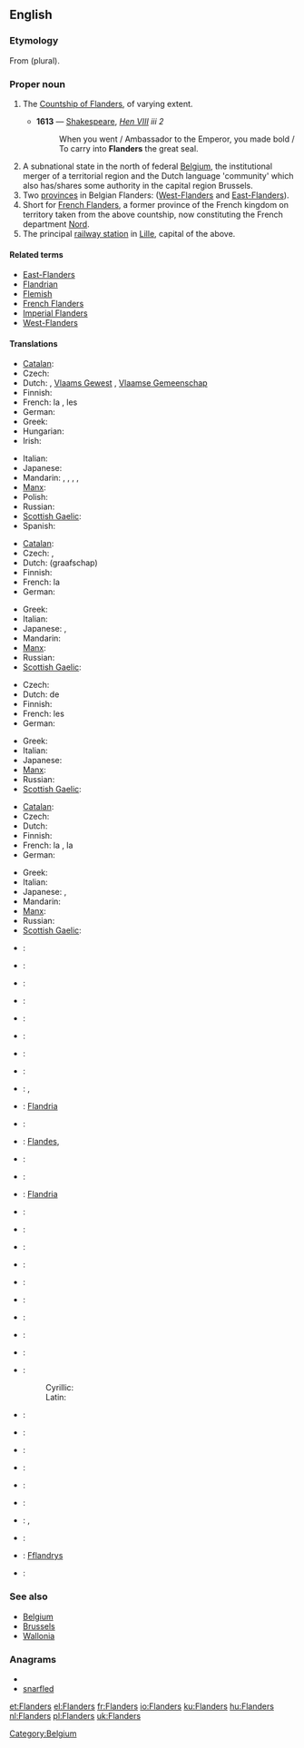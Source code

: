 ==English==
{{wikipedia|Flanders}}

===Etymology===
From {{etyl|nl}} {{term|Vlaanderen}} (plural).

===Proper noun===
{{en-proper noun}}

# {{historical}} The [[w:Flanders (county)|Countship of Flanders]], of varying extent.
#* '''1613''' — [[Shakespeare]], ''[http://en.wikisource.org/wiki/The_Life_of_King_Henry_the_Eighth Hen VIII] iii 2''
#*: When you went / Ambassador to the Emperor, you made bold / To carry into '''Flanders''' the great seal.
# A subnational state in the north of federal [[Belgium]], the institutional merger of a territorial region and the Dutch language 'community' which also has/shares some authority in the capital region Brussels.
# Two [[province]]s in Belgian Flanders: ([[West-Flanders]] and [[East-Flanders]]).
# Short for [[French Flanders]], a former province of the French kingdom on territory taken from the above countship, now constituting the French department [[Nord]].
# The principal [[railway station]] in [[Lille]], capital of the above.

====Related terms====
* [[East-Flanders]]
* [[Flandrian]]
* [[Flemish]]
* [[French Flanders]]
* [[Imperial Flanders]]
* [[West-Flanders]]

====Translations====
{{trans-top|subnational state in the north of federal Belgium}}
* [[Catalan]]: {{t-|ca|Flandes|m}}
* Czech: {{t-|cs|Vlámsko|n}}
* Dutch: {{t+|nl|Vlaanderen|n}}, [[Vlaams Gewest]] {{n}}, [[Vlaamse Gemeenschap]]
* Finnish: {{t-|fi|Flanderi}}
* French: la {{t+|fr|Flandre|f}}, les {{t-|fr|Flandres|f|p}}
* German: {{t-|de|Flandern|n}}
* Greek: {{t-|el|Φλάνδρα|f|tr=Flándra}}
* Hungarian: {{t+|hu|Flandria}}
* Irish: {{t|ga|Flóndras|m|xs=Irish}}
{{trans-mid}}
* Italian: {{t-|it|Fiandre}}
* Japanese: {{t|ja|フランデレン地域|tr=furanderen chiiki}}
* Mandarin: {{zh-tsp|佛蘭德區|佛兰德区|Fólándé Qū}}, {{zh-tsp|法蘭德斯區|法兰德斯区|Fălándésī Qū}}, {{zh-tsp|法蘭德斯|法兰德斯|Fălándésī}}, {{zh-tsp|佛蘭德|佛兰德|Fólándé}}, {{zh-tsp|弗蘭德|弗兰德|Fúlándé}}
* [[Manx]]: {{t-|gv|Flandyryn|alt=Yn Flandyryn|xs=Manx}}
* Polish: {{t+|pl|Flandria|f}}
* Russian: {{t-|ru|Фландрия|f|tr=Flándrija}}
* [[Scottish Gaelic]]: {{t-|gd|Flannras|m|xs=Scottish Gaelic}}
* Spanish: {{t+|es|Flandes}}
{{trans-bottom}}

{{trans-top|historical county}}
* [[Catalan]]: {{t-|ca|Flandes|m}}
* Czech: {{t-|cs|Vlámsko|n}}, {{t-|cs|Flandry|f|p}}
* Dutch: (graafschap) {{t+|nl|Vlaanderen|n}}
* Finnish: {{t-|fi|Flanderi}}
* French: la {{t+|fr|Flandre|f}}
* German: {{t-|de|Flandern|n}}
{{trans-mid}}
* Greek: {{t-|el|Φλάνδρα|f|tr=Flándra}}
* Italian: {{t-|it|Fiandre}}
* Japanese: {{t|ja|フランドル|tr=furandoru}}, {{t|ja|フランダース|tr=furandāsu}}
* Mandarin: {{zh-tsp|佛蘭德伯國|佛兰德伯国|Fólándé Bóguó}}
* [[Manx]]: {{t-|gv|Flandyryn|alt=Yn Flandyryn|xs=Manx}}
* Russian: {{t-|ru|Фландрия|f|tr=Flándrija}}
* [[Scottish Gaelic]]: {{t-|gd|Flannras|m|xs=Scottish Gaelic}}
{{trans-bottom}}

{{trans-top|two provinces in Belgium}}
* Czech: {{t-|cs|Flandry|f|p}}
* Dutch: de {{t+|nl|Vlaanders|p}}
* Finnish: {{t-|fi|Flanderi}}
* French: les {{t-|fr|Flandres|f|p}}
* German: {{t-|de|Flandern|p}}
{{trans-mid}}
* Greek: {{t-|el|Φλάνδρα|f|tr=Flándra}}
* Italian: {{t-|it|Fiandre}}
* Japanese: {{t|ja|フランデレン州|tr=furanderen shū}}
* [[Manx]]: {{t-|gv|Flandyryn|alt=Yn Flandyryn|xs=Manx}}
* Russian: {{t-|ru|Фландрия|f|tr=''Flándrija''}}
* [[Scottish Gaelic]]: {{t-|gd|Flannras|m|xs=Scottish Gaelic}}
{{trans-bottom}}

{{trans-top|former province and region of northern France}}
* [[Catalan]]: {{t|ca|Flandes francès|m}}
* Czech: {{t-|cs|Flandry|f|p}}
* Dutch: {{t+|nl|Frans-Vlaanderen|n}}
* Finnish: {{t-|fi|Flanderi}}
* French: la {{t+|fr|Flandre|f}}, la {{t-|fr|Flandre française|f}}
* German: {{t-|de|Flandern|n}}
{{trans-mid}}
* Greek: {{t-|el|Φλάνδρα|f|tr=Flándra}}
* Italian: {{t-|it|Fiandre}}
* Japanese: {{t|ja|フランドル|tr=furandoru}}, {{t|ja|フランドル・フランセーズ|tr=furandoru furansēzu}}
* Mandarin: {{zh-tsp|佛蘭德|佛兰德|Fólándé}}
* [[Manx]]: {{t-|gv|Flandyryn|alt=Yn Flandyryn|xs=Manx}}
* Russian: {{t-|ru|Фландрия|f|tr=Flándrija}}
* [[Scottish Gaelic]]: {{t-|gd|Flannras|m|xs=Scottish Gaelic}}
{{trans-bottom}}

{{checktrans-top}}
* {{ttbc|af}}: {{t-|af|Vlaandere|xs=Afrikaans}}
* {{ttbc|eu}}: {{t-|eu|Flandria|xs=Basque}}
* {{ttbc|br}}: {{t-|br|Flandrez|xs=Breton}}
* {{ttbc|bg}}: {{t-|bg|Фламандия|f}}
* {{ttbc|Corsican}}: {{t-|co|Fiandria|xs=Corsican}}
* {{ttbc|hr}}: {{t-|hr|Flandrija}}
* {{ttbc|da}}: {{t-|da|Flandern}}
* {{ttbc|Dutch Low Saxon}}: {{tø|nds-nl|Vlaonderen}}
* {{ttbc|eo}}: {{t-|eo|Flandrio|xs=Esperanto}}, {{t-|eo|Flandrujo|xs=Esperanto}}
* {{ttbc|et}}: [[Flandria]]
* {{ttbc|Flemish}}: {{tø|vls|Vloandern}}
* {{ttbc|gl}}: [[Flandes]], {{t-|gl|Flandres|xs=Galician}}
* {{ttbc|he}}: {{t-|he|פלנדריה}}
* {{ttbc|Icelandic}}: {{t-|is|Flæmingjaland}}
* {{ttbc|io}}: [[Flandria]]
* {{ttbc|id}}: {{t-|id|Flandria|xs=Indonesian}}
* {{ttbc|ko}}: {{t-|ko|플란데런|sc=Hang}}
* {{ttbc|la}}: {{t-|la|Flandria|f}}
* {{ttbc|lv}}: {{t-|lv|Flandrija|xs=Latvian}}
* {{ttbc|Lithuanian}}: {{t-|lt|Flandrija|xs=Lithuanian}}
{{trans-mid}}
* {{ttbc|no}}: {{t-|no|Flandern}}
* {{ttbc|oc}}: {{t-|oc|Flandra|xs=Occitan}}
* {{ttbc|pt}}: {{t-|pt|Flandres}}
* {{ttbc|ro}}: {{t-|ro|Flandra}}
* {{ttbc|sr}}:
*: Cyrillic: {{t-|sr|Фландрија|sc=Cyrl}}
*: Latin: {{t-|sr|Flandrija}}
* {{ttbc|sk}}: {{t-|sk|Flámsko}}
* {{ttbc|sl}}: {{t-|sl|Flandrija}}
* {{ttbc|es}}: {{t+|es|Flandes|m}}
* {{ttbc|sv}}: {{t-|sv|Flandern}}
* {{ttbc|tr}}: {{t-|tr|Flaman Ovası}}
* {{ttbc|uk}}: {{t-|uk|Фландрія|f|xs=Ukrainian}}
* {{ttbc|vi}}: {{t-|vi|Flăng-drơ|xs=Vietnamese}}, {{t-|vi|xứ Flăng-drơ|xs=Vietnamese}}
* {{ttbc|Walloon}}: {{t-|wa|Flande|xs=Walloon}}
* {{ttbc|cy}}: [[Fflandrys]]
* {{ttbc|West Frisian}}: {{t-|fy|Flaanderen|xs=West Frisian}}
{{trans-bottom}}

===See also===
* [[Belgium]]
* [[Brussels]]
* [[Wallonia]]

===Anagrams===
* {{alphagram|adeflnrs}}
* [[snarfled#English|snarfled]]

[[Category:Belgium]]

[[et:Flanders]]
[[el:Flanders]]
[[fr:Flanders]]
[[io:Flanders]]
[[ku:Flanders]]
[[hu:Flanders]]
[[nl:Flanders]]
[[pl:Flanders]]
[[uk:Flanders]]